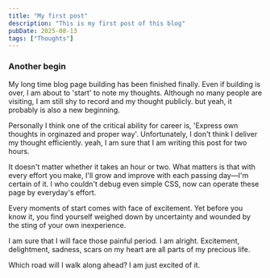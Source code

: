 ```yaml
---
title: "My first post"
description: "This is my first post of this blog"
pubDate: 2025-08-13
tags: ["Thoughts"]
---
```


### Another begin

My long time blog page building has been finished finally. Even if building is over, I am about to 'start' to note my thoughts. Although no many people are visiting, I am still shy to record and my thought publicly. but yeah, it probably is also a new beginning.

Personally I think one of the critical ability for career is, 'Express own thoughts in orginazed and proper way'. Unfortunately, I don't think I deliver my thought efficiently. yeah, I am sure that I am writing this post for two hours.

It doesn't matter whether it takes an hour or two. What matters is that with every effort you make, I'll grow and improve with each passing day—I'm certain of it. I who couldn't debug even simple CSS, now can operate these page by everyday's effort.

Every moments of start comes with face of excitement. Yet before you know it, you find yourself weighed down by uncertainty and wounded by the sting of your own inexperience.

I am sure that I will face those painful period. I am alright. Excitement, delightment, sadness, scars on my heart are all parts of my precious life.

Which road will I walk along ahead? I am just excited of it.
